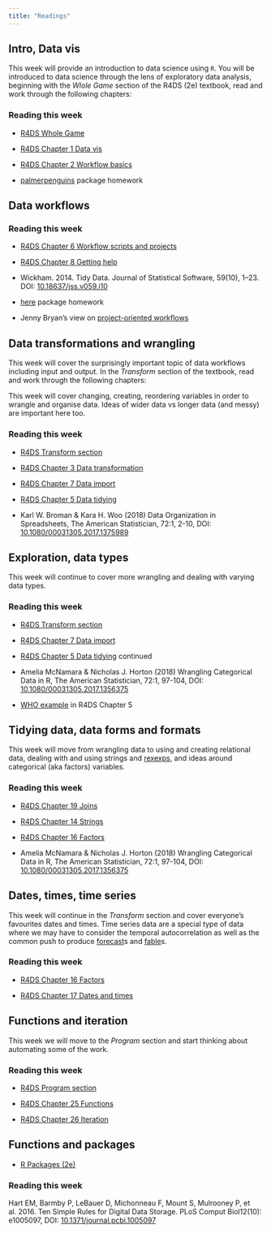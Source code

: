 ```yaml
---
title: "Readings"
---
```


## Intro, Data vis

This week will provide an introduction to data science using `R`. You will be introduced to data science through the lens of exploratory data analysis, beginning with the *Wlole Game* section of the R4DS (2e) textbook, read and work through the following chapters:

### Reading this week

-   [R4DS Whole Game](https://r4ds.hadley.nz/whole-game)

-   [R4DS Chapter 1 Data vis](https://r4ds.hadley.nz/data-visualize)

-   [R4DS Chapter 2 Workflow basics](https://r4ds.hadley.nz/workflow-basics)

-   [palmerpenguins](https://allisonhorst.github.io/palmerpenguins/) package homework

## Data workflows

### Reading this week

-   [R4DS Chapter 6 Workflow scripts and projects](https://r4ds.hadley.nz/workflow-scripts)

-   [R4DS Chapter 8 Getting help](https://r4ds.hadley.nz/workflow-help)

-   Wickham. 2014. Tidy Data. Journal of Statistical Software, 59(10), 1--23. DOI: [10.18637/jss.v059.i10](https://doi.org/10.18637/jss.v059.i10)

-   [here](https://here.r-lib.org/) package homework

-   Jenny Bryan's view on [project-oriented workflows](https://www.tidyverse.org/blog/2017/12/workflow-vs-script/)

## Data transformations and wrangling

This week will cover the surprisingly important topic of data workflows including input and output. In the *Transform* section of the textbook, read and work through the following chapters:

This week will cover changing, creating, reordering variables in order to wrangle and organise data. Ideas of wider data vs longer data (and messy) are important here too.

### Reading this week

-   [R4DS Transform section](https://r4ds.hadley.nz/transform)

-   [R4DS Chapter 3 Data transformation](https://r4ds.hadley.nz/data-transform)

-   [R4DS Chapter 7 Data import](https://r4ds.hadley.nz/data-import)

-   [R4DS Chapter 5 Data tidying](https://r4ds.hadley.nz/data-tidy)

-   Karl W. Broman & Kara H. Woo (2018) Data Organization in Spreadsheets, The American Statistician, 72:1, 2-10, DOI: [10.1080/00031305.2017.1375989](https://doi.org/10.1080/00031305.2017.1375989)

## Exploration, data types

This week will continue to cover more wrangling and dealing with varying data types.

### Reading this week

-   [R4DS Transform section](https://r4ds.hadley.nz/transform)

-   [R4DS Chapter 7 Data import](https://r4ds.hadley.nz/data-import)

-   [R4DS Chapter 5 Data tidying](https://r4ds.hadley.nz/data-tidy) continued

-   Amelia McNamara & Nicholas J. Horton (2018) Wrangling Categorical Data in R, The American Statistician, 72:1, 97-104, DOI: [10.1080/00031305.2017.1356375](https://doi.org/10.1080/00031305.2017.1356375)

-   [WHO example](https://r4ds.hadley.nz/data-tidy.html#sec-pivoting) in R4DS Chapter 5

## Tidying data, data forms and formats

This week will move from wrangling data to using and creating relational data, dealing with and using strings and [rexexps](https://en.wikipedia.org/wiki/Regular_expression), and ideas around categorical (aka factors) variables.

### Reading this week

-   [R4DS Chapter 19 Joins](https://r4ds.hadley.nz/joins)

-   [R4DS Chapter 14 Strings](https://r4ds.hadley.nz/strings)

-   [R4DS Chapter 16 Factors](https://r4ds.hadley.nz/factors)

-   Amelia McNamara & Nicholas J. Horton (2018) Wrangling Categorical Data in R, The American Statistician, 72:1, 97-104, DOI: [10.1080/00031305.2017.1356375](https://doi.org/10.1080/00031305.2017.1356375)

## Dates, times, time series

This week will continue in the *Transform* section and cover everyone's favourites dates and times. Time series data are a special type of data where we may have to consider the temporal autocorrelation as well as the common push to produce [forecast](https://pkg.robjhyndman.com/forecast/)s and [fable](http://fable.tidyverts.org/)s.

### Reading this week

-   [R4DS Chapter 16 Factors](https://r4ds.hadley.nz/factors)

-   [R4DS Chapter 17 Dates and times](https://r4ds.hadley.nz/datetimes)

## Functions and iteration

This week we will move to the *Program* section and start thinking about automating some of the work.

### Reading this week

-   [R4DS Program section](https://r4ds.hadley.nz/program)

-   [R4DS Chapter 25 Functions](https://r4ds.hadley.nz/functions)

-   [R4DS Chapter 26 Iteration](https://r4ds.hadley.nz/iteration)

## Functions and packages

-   [R Packages (2e)](https://r-pkgs.org/)

### Reading this week

Hart EM, Barmby P, LeBauer D, Michonneau F, Mount S, Mulrooney P, et al. 2016. Ten Simple Rules for Digital Data Storage. PLoS Comput Biol12(10): e1005097, DOI: [10.1371/journal.pcbi.1005097](https://doi.org/10.1371/journal.pcbi.1005097)
